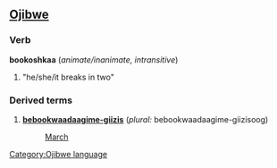 ==[[Ojibwe]]==
===Verb===
'''bookoshkaa''' (''animate/inanimate, intransitive'')

# "he/she/it breaks in two"

===Derived terms===
#'''[[onaabani-giizis|bebookwaadaagime-giizis]]''' (''plural:'' bebookwaadaagime-giizisoog)
#:[[March]]

[[Category:Ojibwe language]]